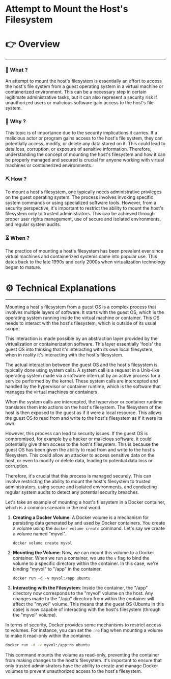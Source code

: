 # Attempt to Mount the Host's Filesystem


# 👉 Overview

---

### 👀 What ?

An attempt to mount the host's filesystem is essentially an effort to access the host's file system from a guest operating system in a virtual machine or containerized environment. This can be a necessary step in certain legitimate administrative tasks, but it can also represent a security risk if unauthorized users or malicious software gain access to the host's file system.


### 🧐 Why ?

This topic is of importance due to the security implications it carries. If a malicious actor or program gains access to the host's file system, they can potentially access, modify, or delete any data stored on it. This could lead to data loss, corruption, or exposure of sensitive information. Therefore, understanding the concept of mounting the host's filesystem and how it can be properly managed and secured is crucial for anyone working with virtual machines or containerized environments.


### ⛏️ How ?

To mount a host's filesystem, one typically needs administrative privileges on the guest operating system. The process involves invoking specific system commands or using specialized software tools. However, from a security perspective, it's important to restrict the ability to mount the host's filesystem only to trusted administrators. This can be achieved through proper user rights management, use of secure and isolated environments, and regular system audits.


### ⏳ When ?

The practice of mounting a host's filesystem has been prevalent ever since virtual machines and containerized systems came into popular use. This dates back to the late 1990s and early 2000s when virtualization technology began to mature.


# ⚙️ Technical Explanations

---

Mounting a host's filesystem from a guest OS is a complex process that involves multiple layers of software. It starts with the guest OS, which is the operating system running inside the virtual machine or container. This OS needs to interact with the host's filesystem, which is outside of its usual scope.

This interaction is made possible by an abstraction layer provided by the virtualization or containerization software. This layer essentially 'fools' the guest OS into thinking that it's interacting with its own local filesystem, when in reality it's interacting with the host's filesystem.

The actual interaction between the guest OS and the host's filesystem is typically done using system calls. A system call is a request in a Unix-like operating system made via a software interrupt by an active process for a service performed by the kernel. These system calls are intercepted and handled by the hypervisor or container runtime, which is the software that manages the virtual machines or containers.

When the system calls are intercepted, the hypervisor or container runtime translates them into actions on the host's filesystem. The filesystem of the host is then exposed to the guest as if it were a local resource. This allows the guest OS to read from and write to the host's filesystem as if it were its own.

However, this process can lead to security issues. If the guest OS is compromised, for example by a hacker or malicious software, it could potentially give them access to the host's filesystem. This is because the guest OS has been given the ability to read from and write to the host's filesystem. This could allow an attacker to access sensitive data on the host, or even to modify or delete data, leading to potential data loss or corruption.

Therefore, it's crucial that this process is managed securely. This can involve restricting the ability to mount the host's filesystem to trusted administrators, using secure and isolated environments, and conducting regular system audits to detect any potential security breaches.

Let's take an example of mounting a host's filesystem in a Docker container, which is a common scenario in the real world.

1. **Creating a Docker Volume**: A Docker volume is a mechanism for persisting data generated by and used by Docker containers. You create a volume using the `docker volume create` command. Let's say we create a volume named "myvol".
    
    ```
    docker volume create myvol
    
    ```
    
2. **Mounting the Volume**: Now, we can mount this volume to a Docker container. When we run a container, we use the `v` flag to bind the volume to a specific directory within the container. In this case, we're binding "myvol" to "/app" in the container.
    
    ```
    docker run -d -v myvol:/app ubuntu
    
    ```
    
3. **Interacting with the Filesystem**: Inside the container, the "/app" directory now corresponds to the "myvol" volume on the host. Any changes made to the "/app" directory from within the container will affect the "myvol" volume. This means that the guest OS (Ubuntu in this case) is now capable of interacting with the host's filesystem (through the "myvol" volume).

In terms of security, Docker provides some mechanisms to restrict access to volumes. For instance, you can set the `:ro` flag when mounting a volume to make it read-only within the container.

```bash
docker run -d -v myvol:/app:ro ubuntu

```

This command mounts the volume as read-only, preventing the container from making changes to the host's filesystem. It's important to ensure that only trusted administrators have the ability to create and manage Docker volumes to prevent unauthorized access to the host's filesystem.
